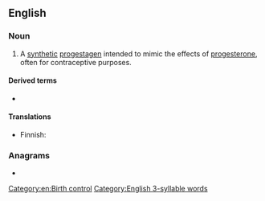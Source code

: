 ==English==

===Noun===
{{wikipedia}}
{{en-noun|~}}

# {{lb|en|chemistry}} A [[synthetic]] [[progestagen]] intended to mimic the effects of [[progesterone]], often for contraceptive purposes.

====Derived terms====
* {{l|en|antiprogestin}}

====Translations====
{{trans-top|synthetic progestagen}}
* Finnish: {{t|fi|progestiini}}
{{trans-mid}}
{{trans-bottom}}

===Anagrams===
* {{anagrams|en|G proteins|G-proteins|postering|reposting}}

[[Category:en:Birth control]]
[[Category:English 3-syllable words]]
